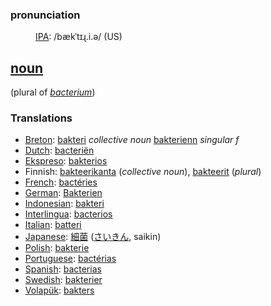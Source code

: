 ===pronunciation===
:[[International Phonetic Alphabet|IPA]]: /bækˈtɪɻ.i.ə/ (US)

== [[noun]] == 
(plural of ''[[bacterium]]'')
=== Translations === 
*[[Breton]]: [[bakteri]] ''collective noun'' [[bakterienn]] ''singular f''
*[[Dutch]]: [[bacteriën]]
*[[Ekspreso]]: [[bakterios]]
*Finnish: [[bakteerikanta]] (''collective noun''), [[bakteerit]] (''plural'')
*[[French]]: [[bactéries]] 
*[[German]]: [[Bakterien]] 
*[[Indonesian]]: [[bakteri]] 
*[[Interlingua]]: [[bacterios]] 
*[[Italian]]: [[batteri]] 
*[[Japanese]]: [[細菌]] ([[さいきん]], saikin) 
*[[Polish]]: [[bakterie]]
*[[Portuguese]]: [[bactérias]] 
*[[Spanish]]: [[bacterias]]
*[[Swedish]]: [[bakterier]]
*[[Volapük]]: [[bakters]]